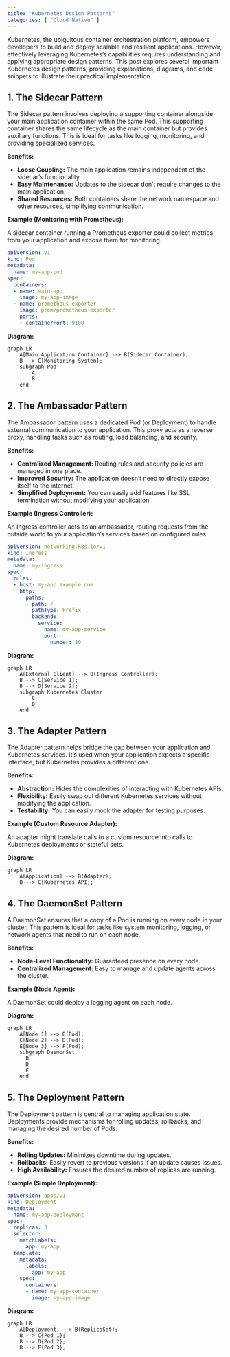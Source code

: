 ```yaml
---
title: "Kubernetes Design Patterns"
categories: [ "Cloud Native" ]
---
```


Kubernetes, the ubiquitous container orchestration platform, empowers developers to build and deploy scalable and resilient applications. However, effectively leveraging Kubernetes's capabilities requires understanding and applying appropriate design patterns. This post explores several important Kubernetes design patterns, providing explanations, diagrams, and code snippets to illustrate their practical implementation.

## 1. The Sidecar Pattern

The Sidecar pattern involves deploying a supporting container alongside your main application container within the same Pod. This supporting container shares the same lifecycle as the main container but provides auxiliary functions. This is ideal for tasks like logging, monitoring, and providing specialized services.

**Benefits:**

-   **Loose Coupling:** The main application remains independent of the sidecar's functionality.
-   **Easy Maintenance:** Updates to the sidecar don't require changes to the main application.
-   **Shared Resources:** Both containers share the network namespace and other resources, simplifying communication.

**Example (Monitoring with Prometheus):**

A sidecar container running a Prometheus exporter could collect metrics from your application and expose them for monitoring.

``` yaml
apiVersion: v1
kind: Pod
metadata:
  name: my-app-pod
spec:
  containers:
  - name: main-app
    image: my-app-image
  - name: prometheus-exporter
    image: prom/prometheus-exporter
    ports:
    - containerPort: 9100
```

**Diagram:**

```mermaid
graph LR
    A[Main Application Container] --> B(Sidecar Container);
    B --> C[Monitoring System];
    subgraph Pod
        A
        B
    end
```

## 2. The Ambassador Pattern

The Ambassador pattern uses a dedicated Pod (or Deployment) to handle external communication to your application. This proxy acts as a reverse proxy, handling tasks such as routing, load balancing, and security.

**Benefits:**

-   **Centralized Management:** Routing rules and security policies are managed in one place.
-   **Improved Security:** The application doesn't need to directly expose itself to the internet.
-   **Simplified Deployment:** You can easily add features like SSL termination without modifying your application.

**Example (Ingress Controller):**

An Ingress controller acts as an ambassador, routing requests from the outside world to your application's services based on configured rules.

``` yaml
apiVersion: networking.k8s.io/v1
kind: Ingress
metadata:
  name: my-ingress
spec:
  rules:
  - host: my-app.example.com
    http:
      paths:
      - path: /
        pathType: Prefix
        backend:
          service:
            name: my-app-service
            port:
              number: 80
```

**Diagram:**

```mermaid
graph LR
    A[External Client] --> B(Ingress Controller);
    B --> C[Service 1];
    B --> D[Service 2];
    subgraph Kubernetes Cluster
        C
        D
    end
```

## 3. The Adapter Pattern

The Adapter pattern helps bridge the gap between your application and Kubernetes services. It's used when your application expects a specific interface, but Kubernetes provides a different one.

**Benefits:**

-   **Abstraction:** Hides the complexities of interacting with Kubernetes APIs.
-   **Flexibility:** Easily swap out different Kubernetes services without modifying the application.
-   **Testability:** You can easily mock the adapter for testing purposes.

**Example (Custom Resource Adapter):**

An adapter might translate calls to a custom resource into calls to Kubernetes deployments or stateful sets.

**Diagram:**

```mermaid
graph LR
    A[Application] --> B(Adapter);
    B --> C[Kubernetes API];
```

## 4. The DaemonSet Pattern

A DaemonSet ensures that a copy of a Pod is running on every node in your cluster. This pattern is ideal for tasks like system monitoring, logging, or network agents that need to run on each node.

**Benefits:**

-   **Node-Level Functionality:** Guaranteed presence on every node.
-   **Centralized Management:** Easy to manage and update agents across the cluster.

**Example (Node Agent):**

A DaemonSet could deploy a logging agent on each node.

**Diagram:**

```mermaid
graph LR
    A[Node 1] --> B(Pod);
    C[Node 2] --> D(Pod);
    E[Node 3] --> F(Pod);
    subgraph DaemonSet
      B
      D
      F
    end

```

## 5. The Deployment Pattern

The Deployment pattern is central to managing application state. Deployments provide mechanisms for rolling updates, rollbacks, and managing the desired number of Pods.

**Benefits:**

-   **Rolling Updates:** Minimizes downtime during updates.
-   **Rollbacks:** Easily revert to previous versions if an update causes issues.
-   **High Availability:** Ensures the desired number of replicas are running.

**Example (Simple Deployment):**

``` yaml
apiVersion: apps/v1
kind: Deployment
metadata:
  name: my-app-deployment
spec:
  replicas: 3
  selector:
    matchLabels:
      app: my-app
  template:
    metadata:
      labels:
        app: my-app
    spec:
      containers:
      - name: my-app-container
        image: my-app-image
```

**Diagram:**

```mermaid
graph LR
    A[Deployment] --> B(ReplicaSet);
    B --> C{Pod 1};
    B --> D{Pod 2};
    B --> E{Pod 3};
```